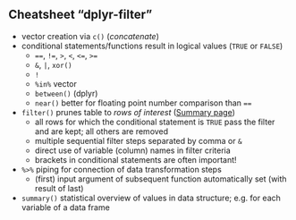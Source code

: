 


## Cheatsheet "dplyr-filter"

- vector creation via `c()` (*concatenate*)
- conditional statements/functions result in logical values (`TRUE` or `FALSE`)
  - `==`, `!=`, `>`, `<`, `<=`, `>=`
  - `&`, `|`, `xor()`
  - `!`
  - `%in%` vector
  - `between()` (dplyr)
  - `near()` better for floating point number comparison than `==`
- `filter()` prunes table to *rows of interest* ([Summary page](https://dplyr.tidyverse.org/reference/filter.html))
  - all rows for which the conditional statement is `TRUE` pass the filter and are kept; all others are removed
  - multiple sequential filter steps separated by comma or `&`
  - direct use of variable (column) names in filter criteria
  - brackets in conditional statements are often important!
- `%>%` piping for connection of data transformation steps
  - (first) input argument of subsequent function automatically set (with result of last)
- `summary()` statistical overview of values in data structure; e.g. for each variable of a data frame


